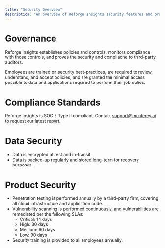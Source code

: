 ```yaml
---
title: "Security Overview"
description: "An overview of Reforge Insights security features and practices."
---
```


#  Governance

Reforge Insights establishes policies and controls, monitors compliance with those controls, and proves the security and compliacne to third-party auditors.

Employees are trained on security best-practices, are required to review, understand, and accept policies, and are granted the minimal access possible to data and applications required to perform their job duties.

# Compliance Standards

Reforge Insights is SOC 2 Type II compliant. Contact support@monterey.ai to request our latest report.

# Data Security

- Data is encrypted at rest and in-transit.
- Data is backed-up regularly and stored long-term for recovery purposes.

# Product Security

- Penetration testing is performed annually by a third-party firm, covering all cloud infrastructure and application code.
- Vulnerability scanning is performed continuously, and vulnerabilities are remediated per the following SLAs:
  - Critical: 14 days
  - High: 30 days
  - Medium: 60 days
  - Low: 90 days
- Security training is provided to all employees annually.
